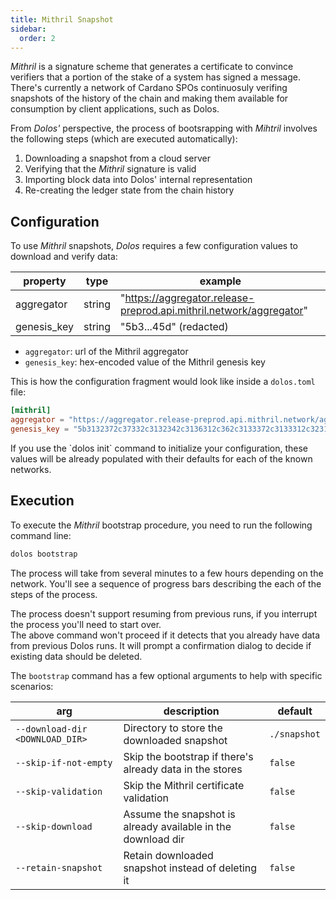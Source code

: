 ```yaml
---
title: Mithril Snapshot
sidebar:
  order: 2
---
```



_Mithril_ is a signature scheme that generates a certificate to convince verifiers that a portion of the stake of a system has signed a message. There's currently a network of Cardano SPOs continuosuly verifing snapshots of the history of the chain and making them available for consumption by client applications, such as Dolos.

From _Dolos'_ perspective, the process of bootsrapping with _Mihtril_ involves the following steps (which are executed automatically):

1. Downloading a snapshot from a cloud server
2. Verifying that the _Mithril_ signature is valid
3. Importing block data into Dolos' internal representation
4. Re-creating the ledger state from the chain history

## Configuration

To use _Mithril_ snapshots, _Dolos_ requires a few configuration values to download and verify data:

| property     | type   | example          |
| ------------ | ------ | ---------------- |
| aggregator   | string | "https://aggregator.release-preprod.api.mithril.network/aggregator"  |
| genesis_key | string |  "5b3...45d" (redacted) |

- `aggregator`: url of the Mithril aggregator
- `genesis_key`: hex-encoded value of the Mithril genesis key

This is how the configuration fragment would look like inside a `dolos.toml` file:

```toml
[mithril]
aggregator = "https://aggregator.release-preprod.api.mithril.network/aggregator"
genesis_key = "5b3132372c37332c3132342c3136312c362c3133372c3133312c3231332c3230372c3131372c3139382c38352c3137362c3139392c3136322c3234312c36382c3132332c3131392c3134352c31332c3233322c3234332c34392c3232392c322c3234392c3230352c3230352c33392c3233352c34345d"
```

<Aside type="note">
If you use the `dolos init` command to initialize your configuration, these values will be already populated with their defaults for each of the known networks.
</Aside>

## Execution

To execute the _Mithril_ bootstrap procedure, you need to run the following command line:

```sh
dolos bootstrap
```

The process will take from several minutes to a few hours depending on the network. You'll see a sequence of progress bars describing the each of the steps of the process.

<Aside type="caution">
The process doesn't support resuming from previous runs, if you interrupt the process you'll need to start over.
</Aside>

<Aside type="note">
The above command won't proceed if it detects that you already have data from previous Dolos runs. It will prompt a confirmation dialog to decide if existing data should be deleted.
</Aside>

The `bootstrap` command has a few optional arguments to help with specific scenarios:

| arg | description | default |
| --- | ----------- | ------- |
| `--download-dir <DOWNLOAD_DIR>` | Directory to store the downloaded snapshot |  `./snapshot` |
| `--skip-if-not-empty` | Skip the bootstrap if there's already data in the stores | `false` |
| `--skip-validation` | Skip the Mithril certificate validation | `false` |
| `--skip-download` | Assume the snapshot is already available in the download dir | `false` |
| `--retain-snapshot` | Retain downloaded snapshot instead of deleting it | `false` |
